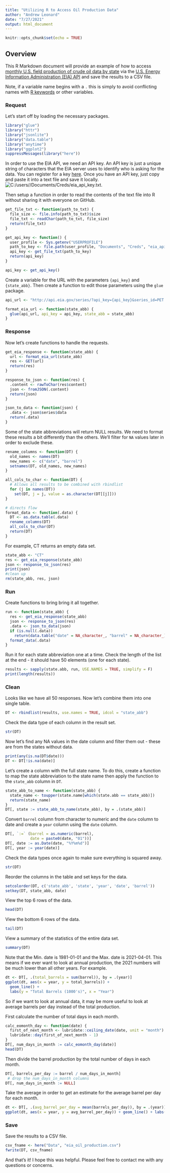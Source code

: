 ```yaml
---
title: "Utilizing R to Access Oil Production Data"
author: "Andrew Leonard"
date: "7/27/2021"
output: html_document
---
```


```r
knitr::opts_chunk$set(echo = TRUE)
```

## Overview

This R Markdown document will provide an example of how to access [monthly U.S. field production of crude oil data by state](https://www.eia.gov/dnav/pet/pet_crd_crpdn_adc_mbblpd_m.htm) via the [U.S. Energy Information Administration (EIA) API](https://www.eia.gov/opendata/register.php) and save the results to a CSV file.

Note, if a variable name begins with a `.` this is simply to avoid conflicting names with [R keywords](https://rdrr.io/r/base/Reserved.html) or other variables.

### Request

Let's start off by loading the necessary packages.
```r
library("glue")
library("httr")
library("jsonlite")
library("data.table")
library("anytime")
library("ggplot2")
suppressMessages(library("here"))
```


In order to use the EIA API, we need an API key.  An API key is just a unique string of characters that the EIA server uses to identify who is asking for the data.  You can register for a key [here](https://www.eia.gov/opendata/register.php).  Once you have an API key, just copy and paste it into a text file and save it locally.
![C:/users/<username>/Documents/Creds/eia_api_key.txt](Img/eia_api_key.png).  


Then setup a function in order to read the contents of the text file into R without sharing it with everyone on GitHub.
```r
get_file_txt <- function(path_to_txt) {
  file_size <- file.info(path_to_txt)$size
  file_txt <- readChar(path_to_txt, file_size)
  return(file_txt)
}

get_api_key <- function() {
  user_profile <- Sys.getenv("USERPROFILE")
  path_to_key <- file.path(user_profile, "Documents", "Creds", "eia_api_key.txt")
  api_key <- get_file_txt(path_to_key)
  return(api_key)
}

api_key <- get_api_key()
```

Create a variable for the URL with the parameters `{api_key}` and `{state_abb}`.  Then create a function to edit those parameters using the `glue` package.
```r
api_url <- "http://api.eia.gov/series/?api_key={api_key}&series_id=PET.MCRFP{state_abb}1.M"

format_eia_url <- function(state_abb) {
  glue(api_url, api_key = api_key, state_abb = state_abb)
}
```

### Response

Now let's create functions to handle the requests.
```r
get_eia_response <- function(state_abb) {
  url <- format_eia_url(state_abb)
  res <- GET(url)
  return(res)
}

response_to_json <- function(res) {
  .content <- rawToChar(res$content)
  json <- fromJSON(.content)
  return(json)
}

json_to_data <- function(json) {
  .data <- json$series$data
  return(.data)
}
```

Some of the state abbreviations will return NULL results.  We need to format these results a bit differently than the others.  We'll filter for `NA` values later in order to exclude these.
```r
rename_columns <- function(DT) {
  old_names <- names(DT)
  new_names <- c("date", "barrel")
  setnames(DT, old_names, new_names)
}

all_cols_to_char <- function(DT) {
  # Allows all results to be combined with rbindlist
  for (j in names(DT)) 
    set(DT, j = j, value = as.character(DT[[j]]))
}

# directs flow
format_data <- function(.data) {
  DT <- as.data.table(.data)
  rename_columns(DT)
  all_cols_to_char(DT)
  return(DT)
}
```

For example, CT returns an empty data set.
```r
state_abb <- "CT"
res <- get_eia_response(state_abb)
json <- response_to_json(res)
print(json)
#clean up
rm(state_abb, res, json)
```

### Run

Create functions to bring bring it all together.
```r
run <- function(state_abb) {
  res <- get_eia_response(state_abb)
  json <- response_to_json(res)
  .data <- json_to_data(json)
  if (is.null(.data))
    return(data.table("date" = NA_character_, "barrel" = NA_character_))
  format_data(.data)
}
```

Run it for each state abbreviation one at a time.  Check the length of the list at the end - it should have 50 elements (one for each state).
```r
results <- sapply(state.abb, run, USE.NAMES = TRUE, simplify = F)
print(length(results))
```

### Clean

Looks like we have all 50 responses.  Now let's combine them into one single table.
```r
DT <- rbindlist(results, use.names = TRUE, idcol = "state_abb")
```

Check the data type of each column in the result set.
```r
str(DT)
```

Now let's find any NA values in the date column and filter them out - these are from the states without data.
```r
print(any(is.na(DT$date)))
DT <- DT[!is.na(date)]
```

Let's create a column with the full state name.  To do this, create a function to map the state abbreviation to the state name then apply the function to the `state_abb` column in `DT`.
```r
state_abb_to_name <- function(state_abb) {
  state_name <- toupper(state.name[which(state.abb == state_abb)])
  return(state_name)
}
DT[, state := state_abb_to_name(state_abb), by = .(state_abb)]
```

Convert `barrel` column from character to numeric and the `date` column to date and create a `year` column using the `date` column.
```r
DT[, `:=` (barrel = as.numeric(barrel), 
           date = paste0(date, "01"))]
DT[, date := as.Date(date, "%Y%m%d")]
DT[, year := year(date)]
```

Check the data types once again to make sure everything is squared away.
```r
str(DT)
```

Reorder the columns in the table and set keys for the data.
```r
setcolorder(DT, c('state_abb', 'state', 'year', 'date', 'barrel'))
setkey(DT, state_abb, date)
```

View the top 6 rows of the data.
```r
head(DT)
```

View the bottom 6 rows of the data.
```r
tail(DT)
```

View a summary of the statistics of the entire data set.
```r
summary(DT)
```
Note that the Min. date is 1981-01-01 and the Max. date is 2021-04-01.  This means if we ever want to look at annual production, the 2021 numbers will be much lower than all other years.  For example.  
```r
dt <- DT[, .(total_barrels = sum(barrel)), by = .(year)]
ggplot(dt, aes(x = year, y = total_barrels)) + 
  geom_line() + 
  labs(y = "Total Barrels (1000's)", x = "Year")
```

So if we want to look at annual data, it may be more useful to look at average barrels per day instead of the total production.

First calculate the number of total days in each month.
```r
calc_eomonth_day <- function(date) {
  first_of_next_month <- lubridate::ceiling_date(date, unit = "month")
  lubridate::day(first_of_next_month - 1)
}
DT[, num_days_in_month := calc_eomonth_day(date)]
head(DT)
```

Then divide the barrel production by the total number of days in each month.
```r
DT[, barrels_per_day := barrel / num_days_in_month]
 # drop the num_days_in_month columns
DT[, num_days_in_month := NULL]
```

Take the average in order to get an estimate for the average barrel per day for each month.
```r
dt <- DT[, .(avg_barrel_per_day = mean(barrels_per_day)), by = .(year)]
ggplot(dt, aes(x = year, y = avg_barrel_per_day)) + geom_line() + labs(y = "Monthly Avg Barrel per Day (1000's)", x = "Year")
```

### Save

Save the results to a CSV file.
```r
csv_fname <- here("Data", "eia_oil_production.csv")
fwrite(DT, csv_fname)
```

And that's it!  I hope this was helpful.  Please feel free to contact me with any questions or concerns.
